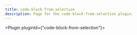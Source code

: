 ---
title: code-block-from-selection
description: Page for the code-block-from-selection plugin.
---


<Plugin pluginId={"code-block-from-selection"}></Plugin>